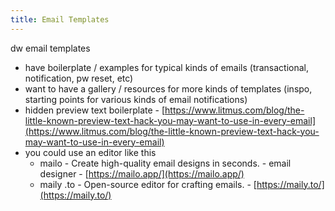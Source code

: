 ```yaml
---
title: Email Templates
---
```


dw email templates
- have boilerplate / examples for typical kinds of emails (transactional, notification, pw reset, etc)
- want to have a gallery / resources for more kinds of templates (inspo, starting points for various kinds of email notifications)
- hidden preview text boilerplate - [https://www.litmus.com/blog/the-little-known-preview-text-hack-you-may-want-to-use-in-every-email](https://www.litmus.com/blog/the-little-known-preview-text-hack-you-may-want-to-use-in-every-email)
- you could use an editor like this
  - mailo - Create high-quality email designs in seconds. - email designer - [https://mailo.app/](https://mailo.app/)
  - maily .to - Open-source editor for crafting emails. - [https://maily.to/](https://maily.to/)
